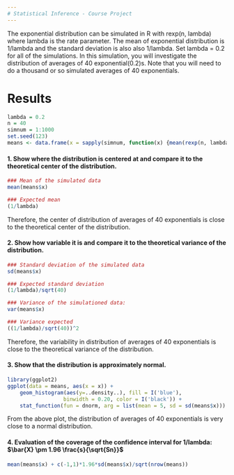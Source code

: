 ```yaml
---
# Statistical Inference - Course Project
---
```



The exponential distribution can be simulated in R with rexp(n, lambda) where lambda is the rate parameter. The mean of exponential distribution is 1/lambda and the standard deviation is also also 1/lambda. Set lambda = 0.2 for all of the simulations. In this simulation, you will investigate the distribution of averages of 40 exponential(0.2)s. Note that you will need to do a thousand or so simulated averages of 40 exponentials.

# Results

```r
lambda = 0.2
n = 40
simnum = 1:1000
set.seed(123)
means <- data.frame(x = sapply(simnum, function(x) {mean(rexp(n, lambda))}))
```

#### 1. Show where the distribution is centered at and compare it to the theoretical center of the distribution.

```r
### Mean of the simulated data
mean(means$x)
```

```r
### Expected mean
(1/lambda)
```

Therefore, the center of distribution of averages of 40 exponentials is close to the theoretical center of the distribution.

#### 2. Show how variable it is and compare it to the theoretical variance of the distribution.

```r
### Standard deviation of the simulated data
sd(means$x)
```

```r
### Expected standard deviation
(1/lambda)/sqrt(40)
```


```r
### Variance of the simulationed data:
var(means$x)
```

```r
### Variance expected
((1/lambda)/sqrt(40))^2
```
Therefore, the variability in distribution of averages of 40 exponentials is close to the theoretical variance of the distribution.

#### 3. Show that the distribution is approximately normal.
```r


library(ggplot2)
ggplot(data = means, aes(x = x)) + 
    geom_histogram(aes(y=..density..), fill = I('blue'), 
                  binwidth = 0.20, color = I('black')) +
    stat_function(fun = dnorm, arg = list(mean = 5, sd = sd(means$x)))	      
```

From the above plot, the distribution of averages of 40 exponentials is very close to a normal distribution.

#### 4. Evaluation of the coverage of the confidence interval for 1/lambda: $\bar{X} \pm  1.96 \frac{s}{\sqrt{Sn}}$

```r
mean(means$x) + c(-1,1)*1.96*sd(means$x)/sqrt(nrow(means))
```